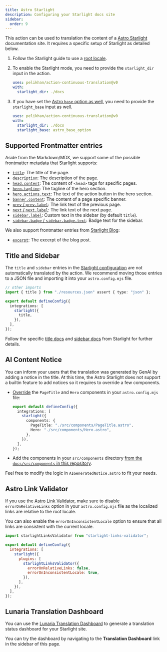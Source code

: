```yaml
---
title: Astro Starlight
description: Configuring your Starlight docs site
sidebar:
  order: 9
---
```



This action can be used to translation the content of a [Astro Starlight](https://starlight.astro.build/) documentation site.
It requires a specific setup of Starlight as detailed below.

<Steps>

1.  Follow the Starlight guide to use a [root locale](https://starlight.astro.build/guides/i18n/#use-a-root-locale).

2.  To enable the Starlight mode, you need to provide the `starlight_dir` input in the action.

    ```yaml title=".github/workflows/ct.yml" "starlight_dir: ./docs"
    uses: pelikhan/action-continuous-translation@v0
    with:
      starlight_dir: ./docs
    ```

3.  If you have set the [Astro `base` option as well](https://docs.astro.build/en/reference/configuration-reference/#base),
    you need to provide the `starlight_base` input as well.

    ```yaml title=".github/workflows/ct.yml" "starlight_base: astro_base_option"
    uses: pelikhan/action-continuous-translation@v0
    with:
      starlight_dir: ./docs
      starlight_base: astro_base_option
    ```

</Steps>

## Supported Frontmatter entries

Aside from the Markdown/MDX, we support some of the possible frontmatter metadata that Starlight supports:

- [`title`](https://starlight.astro.build/reference/frontmatter/#title-required): The title of the page.
- [`description`](https://starlight.astro.build/reference/frontmatter/#description): The description of the page.
- [`head.content`](https://starlight.astro.build/reference/frontmatter/#head): The content of `<head>` tags for specific pages.
- [`hero.tagline`](https://starlight.astro.build/reference/frontmatter/#hero): The tagline of the hero section.
- [`hero.actions.text`](https://starlight.astro.build/reference/frontmatter/#hero): The text of the action button in the hero section.
- [`banner.content`](https://starlight.astro.build/reference/frontmatter/#banner): The content of a page specific banner.
- [`prev` / `prev.label`](https://starlight.astro.build/reference/frontmatter/#prev): The link text of the previous page.
- [`next` / `next.label`](https://starlight.astro.build/reference/frontmatter/#next): The link text of the next page.
- [`sidebar.label`](https://starlight.astro.build/reference/frontmatter/#sidebar): Custom text in the sidebar (by default `title`).
- [`sidebar.badge` / `sidebar.badge.text`](https://starlight.astro.build/reference/frontmatter/#badge): Badge text for the sidebar.

We also support frontmatter entries from [Starlight Blog](https://starlight-blog-docs.vercel.app/):

- [`excerpt`](https://starlight-blog-docs.vercel.app/guides/frontmatter/#excerpt): The excerpt of the blog post.

## Title and Sidebar

The `title` and `sidebar` entries in the [Starlight configuration](https://starlight.astro.build/reference/configuration/) are not automatically translated by the action.
We recommend moving those entries to a JSON file and importing it into your `astro.config.mjs` file.

```ts title="astro.config.mjs" {2} /title(?=,)/
// other imports
import { title } from "./resources.json" assert { type: "json" };

export default defineConfig({
  integrations: [
    starlight({
      title,
    }),
  ],
});
```

Follow the specific [title docs](https://starlight.astro.build/guides/i18n/#translate-the-site-title) and [sidebar docs](https://starlight.astro.build/guides/sidebar/) from Starlight for further details.

## AI Content Notice

You can inform your users that the translation was generated by GenAI by
adding a notice in the title. At this time, the Astro Starlight does not support a builtin feature to add notices
so it requires to override a few components.

- [Override](https://starlight.astro.build/guides/overriding-components/#how-to-override) the `PageTitle` and `Hero` components in your `astro.config.mjs` file:

  ```ts title="astro.config.mjs"
  export default defineConfig({
    integrations: [
      starlight({
        components: {
          PageTitle: "./src/components/PageTitle.astro",
          Hero: "./src/components/Hero.astro",
        },
      }),
    ],
  });
  ```

- Add the components in your `src/components` directory [from the `docs/src/components` in this repository](https://github.com/pelikhan/action-continuous-translation/tree/main/docs/src/components).

Feel free to modify the logic in `AIGeneratedNotice.astro` to fit your needs.

## Astro Link Validator

If you use the [Astro Link Validator](https://github.com/HiDeoo/starlight-links-validator),
make sure to disable `errorOnRelativeLinks` option in your `astro.config.mjs` file
as the localized links are relative to the root locale.

You can also enable the `errorOnInconsistentLocale` option to ensure that all links are consistent with the current locale.

```js title="astro.config.mjs" "errorOnRelativeLinks: false"
import starlightLinksValidator from "starlight-links-validator";

export default defineConfig({
  integrations: [
    starlight({
      plugins: [
        starlightLinksValidator({
          errorOnRelativeLinks: false,
          errorOnInconsistentLocale: true,
        }),
      ],
    }),
  ],
});
```

## Lunaria Translation Dashboard

You can use the [Lunaria Translation Dashboard](https://lunaria.dev/integrations/starlight/) to generate
a translation status dashboard for your Starlight site.

You can try the dashboard by navigating to the **Translation Dashboard** link in the sidebar of this page.
